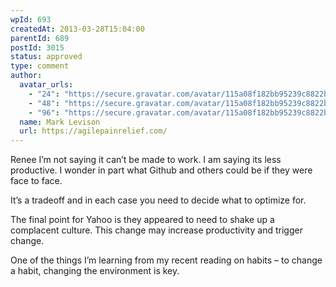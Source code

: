 ```yaml
---
wpId: 693
createdAt: 2013-03-28T15:04:00
parentId: 689
postId: 3015
status: approved
type: comment
author:
  avatar_urls:
    - "24": "https://secure.gravatar.com/avatar/115a08f182bb95239c8822b54b5c4235?s=24&d=mm&r=g"
    - "48": "https://secure.gravatar.com/avatar/115a08f182bb95239c8822b54b5c4235?s=48&d=mm&r=g"
    - "96": "https://secure.gravatar.com/avatar/115a08f182bb95239c8822b54b5c4235?s=96&d=mm&r=g"
  name: Mark Levison
  url: https://agilepainrelief.com/
---
```


Renee I’m not saying it can’t be made to work. I am saying its less productive. I wonder in part what Github and others could be if they were face to face.

It’s a tradeoff and in each case you need to decide what to optimize for.

The final point for Yahoo is they appeared to need to shake up a complacent culture. This change may increase productivity and trigger change.

One of the things I’m learning from my recent reading on habits – to change a habit, changing the environment is key.